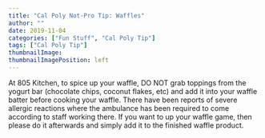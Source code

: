```yaml
---
title: "Cal Poly Not-Pro Tip: Waffles"
author: ""
date: 2019-11-04
categories: ["Fun Stuff", "Cal Poly Tip"]
tags: ["Cal Poly Tip"]
thumbnailImage: 
thumbnailImagePosition: left
---
```


At 805 Kitchen, to spice up your waffle, DO NOT grab toppings from the yogurt bar (chocolate chips, coconut flakes, etc) and add it into your waffle batter before cooking your waffle. There have been reports of severe allergic reactions where the ambulance has been required to come according to staff working there. If you want to up your waffle game, then please do it afterwards and simply add it to the finished waffle product.



